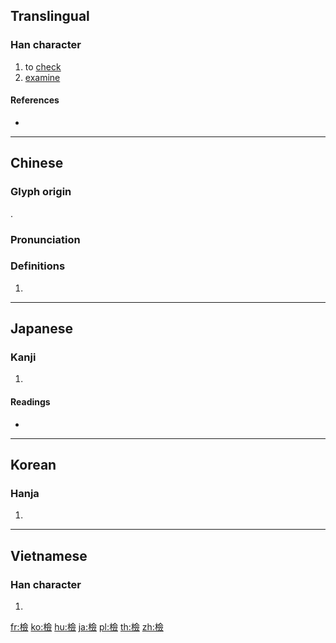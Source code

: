 {{also|检|検}}
==Translingual==
{{Han simplified forms|檢|検|检}}

===Han character===
{{Han char|rn=75|rad=木|as=13|sn=17|four=48986|canj=DOMO|ids=⿰木僉}}

# to [[check]]
# [[examine]]

====References====
* {{Han ref|kx=0557.190|dkj=15684|dj=0946.250|hdz=21303.030|uh=6AA2|ud=27298|bh=C0CB|bd=49355}}

----

==Chinese==
{{zh-forms|s=检}}

===Glyph origin===
{{Han etym}}
{{Han compound|木|僉|c1=s|c2=p|ls=psc}}.

===Pronunciation===
{{zh-pron
|m=jiǎn
|c=gim2
|h=pfs=
|md=
|mn=kiám
|w=
|mc=y
|oc=y
|cat=
}}

===Definitions===
{{zh-hanzi}}

# {{rfdef|lang=zh}}

----

==Japanese==

===Kanji===
{{ja-kanji|grade=|rs=木13|style=ky|shin=検}}

# {{defn|lang=ja|sort=木13}}

====Readings====
* {{ja-readings|on=[[けん]] (ken)|kun=[[しらべる]] (shiraberu)}}

----

==Korean==

===Hanja===
{{ko-hanja|hangeul=검|eumhun=|rv=geom|mr=kŏm|y=kem}}

# {{defn|lang=ko|sort=木13}}

----

==Vietnamese==

===Han character===
{{vi-hantu|[[ghém]], [[kiểm]]|rs=木13}}

# {{defn|lang=vi|sort=木13}}

[[fr:檢]]
[[ko:檢]]
[[hu:檢]]
[[ja:檢]]
[[pl:檢]]
[[th:檢]]
[[zh:檢]]